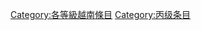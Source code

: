 {{Articles by Quality|topic=越南|project=越南|format=toc}}
{{empty category}}

[[Category:各等級越南條目|Category:各等級越南條目]]
[[Category:丙级条目|Category:丙级条目]]